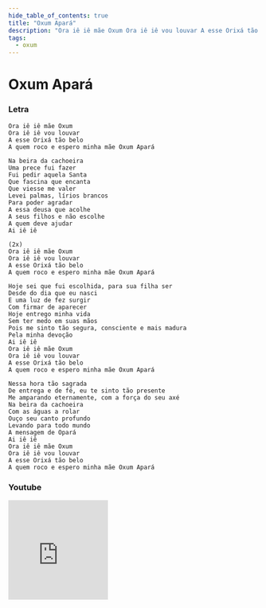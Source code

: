 ```yaml
---
hide_table_of_contents: true
title: "Oxum Apará"
description: "Ora iê iê mãe Oxum Ora iê iê vou louvar A esse Orixá tão belo A quem roco e espero minha mãe Oxum Apará Na beira da cachoeira Uma prece fui fazer Fui pedir aquela Santa Que fascina que encanta Que viesse me valer Levei palmas, lírios brancos Para poder agradar A essa deusa que acolhe A seus filhos e não escolhe A quem deve ajudar Ai iê iê Ora iê iê mãe Oxum Ora iê iê vou louvar A esse Orixá tão belo A quem roco e espero minha mãe Oxum Apará Hoje sei que fui escolhida, para sua filha ser Desde do dia que eu nasci E uma luz de fez surgir Com firmar de aparecer Hoje entrego minha vida Sem ter medo em suas mãos Pois me sinto tão segura, consciente e mais madura Pela minha devoção Ai iê iê Ora iê iê mãe Oxum Ora iê iê vou louvar A esse Orixá tão belo A quem roco e espero minha mãe Oxum Apará Nessa hora tão sagrada De entrega e de fé, eu te sinto tão presente Me amparando eternamente, com a força do seu axé Na beira da cachoeira Com as águas a rolar Ouço seu canto profundo Levando para todo mundo A mensagem de Opará Ai iê iê Ora iê iê mãe Oxum Ora iê iê vou louvar A esse Orixá tão belo A quem roco e espero minha mãe Oxum Apará"
tags:
  - oxum
---
```


# Oxum Apará

### Letra

```text
Ora iê iê mãe Oxum
Ora iê iê vou louvar
A esse Orixá tão belo
A quem roco e espero minha mãe Oxum Apará

Na beira da cachoeira
Uma prece fui fazer
Fui pedir aquela Santa
Que fascina que encanta
Que viesse me valer
Levei palmas, lírios brancos
Para poder agradar
A essa deusa que acolhe
A seus filhos e não escolhe
A quem deve ajudar
Ai iê iê

(2x)
Ora iê iê mãe Oxum
Ora iê iê vou louvar
A esse Orixá tão belo
A quem roco e espero minha mãe Oxum Apará

Hoje sei que fui escolhida, para sua filha ser
Desde do dia que eu nasci
E uma luz de fez surgir
Com firmar de aparecer
Hoje entrego minha vida
Sem ter medo em suas mãos
Pois me sinto tão segura, consciente e mais madura
Pela minha devoção
Ai iê iê
Ora iê iê mãe Oxum
Ora iê iê vou louvar
A esse Orixá tão belo
A quem roco e espero minha mãe Oxum Apará

Nessa hora tão sagrada
De entrega e de fé, eu te sinto tão presente
Me amparando eternamente, com a força do seu axé
Na beira da cachoeira
Com as águas a rolar
Ouço seu canto profundo
Levando para todo mundo
A mensagem de Opará
Ai iê iê
Ora iê iê mãe Oxum
Ora iê iê vou louvar
A esse Orixá tão belo
A quem roco e espero minha mãe Oxum Apará
```

### Youtube

<iframe
  width="200"
  height="200"
  src="https://www.youtube.com/embed/LzEzuN9BDu4"
  title="YouTube video player"
  frameborder="0"
  allow="accelerometer; autoplay; clipboard-write; encrypted-media; gyroscope; picture-in-picture; web-share"
  referrerpolicy="strict-origin-when-cross-origin"
  allowfullscreen
></iframe>